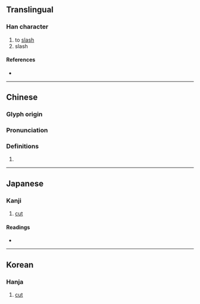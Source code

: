 {{character info}}
==Translingual==

===Han character===
{{Han char|rn=18|rad=刀|as=11|sn=13|four=52300|canj=JILN|ids=⿰專刂}}

# to [[slash]]
# slash

====References====
* {{Han ref|kx=0143.190|dkj=02148|dj=0324.060|hdz=10353.020|uh=5278|ud=21112|bh=DCC7|bd=56519}}

----

==Chinese==
{{zh-forms}}

===Glyph origin===
{{Han etym}}

===Pronunciation===
{{zh-pron
|m=tuán
|c=tyun4,zyun1
|mc=y
|oc=y
|ma=
|cat=v,n
}}

===Definitions===
{{zh-hanzi}}

# {{rfdef|zh}}

----

==Japanese==

===Kanji===
{{ja-kanji|grade=|rs=刀11}}

# [[cut]]

====Readings====
* {{ja-readings|on=[[たん]] (tan), [[だん]] (dan), [[せん]] (sen)|kun=[[きる]] (kiru), [[さく]] (saku), [[たつ]] (tatsu), [[ほしいまま]] (hoshiimama)}}

----

==Korean==

===Hanja===
{{ko-hanja|hangeul=[[단]], [[전]]|rv=dan, jeon|mr=tan, chŏn}}

# [[cut]]